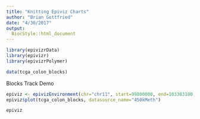 ```yaml
---
title: "Knitting Epiviz Charts"
author: "Brian Gottfried"
date: "4/30/2017"
output:
  BiocStyle::html_document
---
```


```r
library(epivizrData)
library(epivizr)
library(epivizrPolymer)
```


```r
data(tcga_colon_blocks)
```

Blocks Track Demo
```r
epiviz <- epivizEnvironment(chr="chr11", start=99800000, end=103383180)
epiviz$plot(tcga_colon_blocks, datasource_name="450kMeth")

epiviz
```